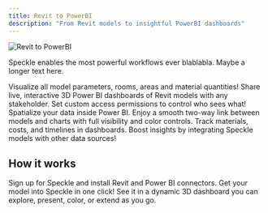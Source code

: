 ```yaml
---
title: Revit to PowerBI
description: "From Revit models to insightful PowerBI dashboards"
---
```


<img
  className="block"
  src="/images/workflows/revit-to-powerbi.png"
  alt="Revit to PowerBI"
/>

Speckle enables the most powerful workflows ever blablabla. Maybe a longer text here.

<CardGroup cols={1}>
  <Card
    title="All data at your fingertips"
  >
    Visualize all model parameters, rooms, areas and material quantities!
  </Card>
  <Card
    title="Collaborate smarter"
  >
    Share live, interactive 3D Power BI dashboards of Revit models with any stakeholder. Set custom access permissions to control who sees what!
  </Card>
  <Card
    title="Full 3D visibility"
  >
    Spatialize your data inside Power BI. Enjoy a smooth two-way link between models and charts with full visibility and color controls.
  </Card>
  <Card
    title="Act in real-time"
  >
    Track materials, costs, and timelines in dashboards. Boost insights by integrating Speckle models with other data sources!
  </Card>
</CardGroup>

## How it works

<Steps>
  <Step title="Start for free">
    Sign up for Speckle and install Revit and Power BI connectors.
  </Step>
  <Step title="Publish your Revit model">
    Get your model into Speckle in one click!
  </Step>
  <Step title="Load your model into Power BI">
    See it in a dynamic 3D dashboard you can explore, present, color, or extend as you go.
  </Step>
</Steps>
